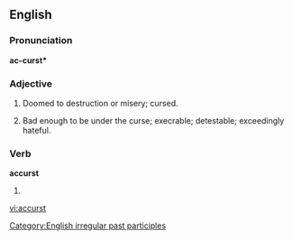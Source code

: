 ==English==

===Pronunciation===
'''ac-curst*'''

===Adjective===
{{en-adj}}

# Doomed to destruction or misery; cursed.
# {{context|hence}} Bad enough to be under the curse; execrable; detestable; exceedingly hateful.

===Verb===
'''accurst'''
# {{past participle of|[[accurse]]}}

[[Category:English irregular past participles]]

[[vi:accurst]]